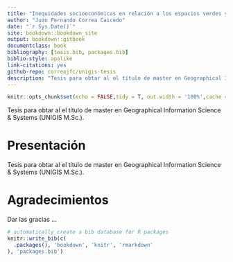 ```yaml
--- 
title: "Inequidades socioeconómicas en relación a los espacios verdes y cobertura de copa: un enfoque espacial aplicado a la ciudad de Cali, Colombia. "
author: "Juan Fernando Correa Caicedo"
date: "`r Sys.Date()`"
site: bookdown::bookdown_site
output: bookdown::gitbook
documentclass: book
bibliography: [tesis.bib, packages.bib]
biblio-style: apalike
link-citations: yes
github-repo: correajfc/unigis-tesis
description: "Tesis para obtar al el título de master en Geographical Information Science & Systems (UNIGIS M.Sc.)."
---
```

```r
knitr::opts_chunk$set(echo = FALSE,tidy = T, out.width = '100%',cache = TRUE, fig.width = 6)
```

Tesis para obtar al el título de master en Geographical Information Science & Systems (UNIGIS M.Sc.).

# Presentación {-}

Tesis para obtar al el título de master en Geographical Information Science & Systems (UNIGIS M.Sc.).

# Agradecimientos {-}

Dar las gracias ...

```r
# automatically create a bib database for R packages
knitr::write_bib(c(
  .packages(), 'bookdown', 'knitr', 'rmarkdown'
), 'packages.bib')
```